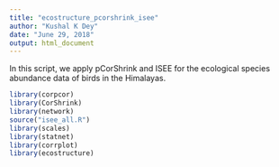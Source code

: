```yaml
---
title: "ecostructure_pcorshrink_isee"
author: "Kushal K Dey"
date: "June 29, 2018"
output: html_document
---
```


In this script, we apply pCorShrink and ISEE for the ecological species abundance data of birds in the Himalayas.

```r
library(corpcor)
library(CorShrink)
library(network)
source("isee_all.R")
library(scales)
library(statnet)
library(corrplot)
library(ecostructure)
```

